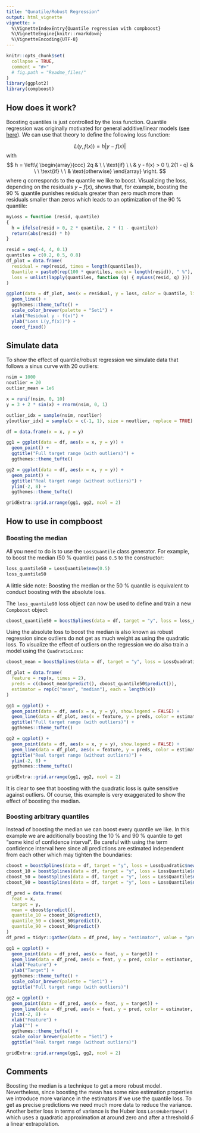 ```yaml
---
title: "Qunatile/Robust Regression"
output: html_vignette
vignette: >
  %\VignetteIndexEntry{Quantile regression with compboost}
  %\VignetteEngine{knitr::rmarkdown}
  %\VignetteEncoding{UTF-8}
---
```


```r
knitr::opts_chunk$set(
  collapse = TRUE,
  comment = "#>"
  # fig.path = "Readme_files/"
)
library(ggplot2)
library(compboost)
```

## How does it work?

Boosting quantiles is just controlled by the loss function. Quantile regression was originally motivated for general additive/linear models ([see here](https://en.wikipedia.org/wiki/Quantile_regression)). We can use that theory to define the following loss function:

$$
L(y, f(x)) = h|y - f(x)|
$$
with
$$
h = \left\{
\begin{array}{ccc}
2q       & \ \ \text{if} \ \ & y - f(x) > 0 \\
2(1 - q) & \ \ \text{if} \ \ & \text{otherwise}
\end{array}
\right.
$$
where $q$ corresponds to the quantile we like to boost. Visualizing the loss, depending on the residuals $y - f(x)$, shows that, for example, boosting the 90 % quantile punishes residuals greater than zero much more than residuals smaller than zeros which leads to an optimization of the 90 % quantile:

```r
myLoss = function (resid, quantile)
{
  h = ifelse(resid > 0, 2 * quantile, 2 * (1 - quantile))
  return(abs(resid) * h)
}

resid = seq(-4, 4, 0.1)
quantiles = c(0.2, 0.5, 0.8)
df_plot = data.frame(
  residual = rep(resid, times = length(quantiles)),
  Quantile = paste0(rep(100 * quantiles, each = length(resid)), " %"),
  loss = unlist(lapply(quantiles, function (q) { myLoss(resid, q) }))
)

ggplot(data = df_plot, aes(x = residual, y = loss, color = Quantile, linetype = Quantile), size = 2) +
  geom_line() +
  ggthemes::theme_tufte() +
  scale_color_brewer(palette = "Set1") +
  xlab("Residual y - f(x)") +
  ylab("Loss L(y,f(x))") +
  coord_fixed()
```

## Simulate data

To show the effect of quantile/robust regression we simulate data that follows a sinus curve with 20 outliers:

```r
nsim = 1000
noutlier = 20
outlier_mean = 1e6

x = runif(nsim, 0, 10)
y = 3 + 2 * sin(x) + rnorm(nsim, 0, 1)

outlier_idx = sample(nsim, noutlier)
y[outlier_idx] = sample(x = c(-1, 1), size = noutlier, replace = TRUE) * rnorm(noutlier, outlier_mean, 1)

df = data.frame(x = x, y = y)
```

```r
gg1 = ggplot(data = df, aes(x = x, y = y)) +
  geom_point() +
  ggtitle("Full target range (with outliers)") +
  ggthemes::theme_tufte()

gg2 = ggplot(data = df, aes(x = x, y = y)) +
  geom_point() +
  ggtitle("Real target range (without outliers)") +
  ylim(-2, 8) +
  ggthemes::theme_tufte()

gridExtra::grid.arrange(gg1, gg2, ncol = 2)
```


## How to use in compboost

### Boosting the median

All you need to do is to use the `LossQuantile` class generator. For example, to boost the median (50 % quantile) pass `0.5` to the constructor:

```r
loss_quantile50 = LossQuantile$new(0.5)
loss_quantile50
```

A little side note: Boosting the median or the 50 % quantile is equivalent to conduct boosting with the absolute loss.

The `loss_quantile90` loss object can now be used to define and train a new `Compboost` object:

```r
cboost_quantile50 = boostSplines(data = df, target = "y", loss = loss_quantile50, iterations = 1000L, trace = 200L)
```

Using the absolute loss to boost the median is also known as robust regression since outliers do not get as much weight as using the quadratic loss. To visualize the effect of outliers on the regression we do also train a model using the `QuadraticLoss`:

```r
cboost_mean = boostSplines(data = df, target = "y", loss = LossQuadratic$new(), iterations = 1000L, trace = 0)

df_plot = data.frame(
  feature = rep(x, times = 2),
  preds = c(cboost_mean$predict(), cboost_quantile50$predict()),
  estimator = rep(c("mean", "median"), each = length(x))
)

gg1 = ggplot() +
  geom_point(data = df, aes(x = x, y = y), show.legend = FALSE) +
  geom_line(data = df_plot, aes(x = feature, y = preds, color = estimator), size = 2) +
  ggtitle("Full target range (with outliers)") +
  ggthemes::theme_tufte()

gg2 = ggplot() +
  geom_point(data = df, aes(x = x, y = y), show.legend = FALSE) +
  geom_line(data = df_plot, aes(x = feature, y = preds, color = estimator), size = 2) +
  ggtitle("Real target range (without outliers)") +
  ylim(-2, 8) +
  ggthemes::theme_tufte()

gridExtra::grid.arrange(gg1, gg2, ncol = 2)
```

It is clear to see that boosting with the quadratic loss is quite sensitive against outliers. Of course, this example is very exaggerated to show the effect of boosting the median.

### Boosting arbitrary quantiles

Instead of boosting the median we can boost every quantile we like. In this example we are additionally boosting the 10 % and 90 % quantile to get "some kind of confidence interval". Be careful with using the term confidence interval here since all predictions are estimated independent from each other which may tighten the boundaries:

```r
cboost = boostSplines(data = df, target = "y", loss = LossQuadratic$new(), iterations = 1000, trace = 0)
cboost_10 = boostSplines(data = df, target = "y", loss = LossQuantile$new(0.1), iterations = 1000, trace = 0)
cboost_50 = boostSplines(data = df, target = "y", loss = LossQuantile$new(0.5), iterations = 1000, trace = 0)
cboost_90 = boostSplines(data = df, target = "y", loss = LossQuantile$new(0.9), iterations = 1000, trace = 0)

df_pred = data.frame(
  feat = x,
  target = y,
  mean = cboost$predict(),
  quantile_10 = cboost_10$predict(),
  quantile_50 = cboost_50$predict(),
  quantile_90 = cboost_90$predict()
)
df_pred = tidyr::gather(data = df_pred, key = "estimator", value = "pred", mean:quantile_90)

gg1 = ggplot() +
  geom_point(data = df_pred, aes(x = feat, y = target)) +
  geom_line(data = df_pred, aes(x = feat, y = pred, color = estimator, linetype = estimator), size = 2, show.legend = FALSE) +
  xlab("Feature") +
  ylab("Target") +
  ggthemes::theme_tufte() +
  scale_color_brewer(palette = "Set1") +
  ggtitle("Full target range (with outliers)")

gg2 = ggplot() +
  geom_point(data = df_pred, aes(x = feat, y = target)) +
  geom_line(data = df_pred, aes(x = feat, y = pred, color = estimator, linetype = estimator), size = 2) +
  ylim(-2, 8) +
  xlab("Feature") +
  ylab("") +
  ggthemes::theme_tufte() +
  scale_color_brewer(palette = "Set1") +
  ggtitle("Real target range (without outliers)")

gridExtra::grid.arrange(gg1, gg2, ncol = 2)
```

## Comments

Boosting the median is a technique to get a more robust model. Nevertheless, since boosting the mean has some nice estimation properties we introduce more variance in the estimators if we use the quantile loss. To get as precise predictions we need much more data to reduce the variance. Another better loss in terms of variance is the Huber loss `LossHuber$new()` which uses a quadratic approximation at around zero and after a threshold $\delta$ a linear extrapolation.

